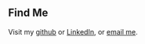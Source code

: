 ## Find Me

Visit my <a href="https://github.com/vickiticki">github</a> or <a href="https://www.linkedin.com/in/vjtiller">LinkedIn</a>, or <a href = "mailto: vijotiller@gmail.com">email me</a>.
